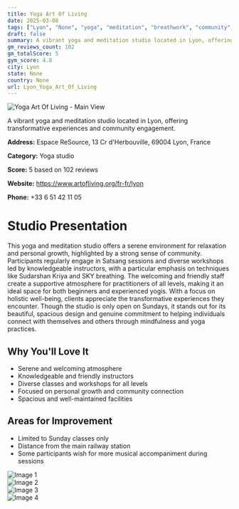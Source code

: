 ```yaml
---
title: Yoga Art Of Living
date: 2025-03-08
tags: ["Lyon", "None", "yoga", "meditation", "breathwork", "community", "well-being", "Lyon"]  
draft: false
summary: A vibrant yoga and meditation studio located in Lyon, offering transformative experiences and community engagement.
gm_reviews_count: 102
gm_totalScore: 5
gym_score: 4.8
city: Lyon
state: None
country: None
url: Lyon_Yoga_Art_Of_Living
---
```


<div className="aspect-[16/9] relative my-8">
  <img 
    src="https://lh5.googleusercontent.com/p/AF1QipMh1SQoQhDxpZSdTwAH8UvkA6G-hs-EtXltQO4c=w1920-h1080-k-no"
    alt="Yoga Art Of Living - Main View"
    className="object-cover absolute inset-0 w-full h-full rounded-lg"
  />
</div>

A vibrant yoga and meditation studio located in Lyon, offering transformative experiences and community engagement.

**Address:** Espace ReSource, 13 Cr d'Herbouville, 69004 Lyon, France

**Category:** Yoga studio

**Score:** 5 based on 102 reviews

**Website:** https://www.artofliving.org/fr-fr/lyon

**Phone:** +33 6 51 42 11 05

# Studio Presentation

This yoga and meditation studio offers a serene environment for relaxation and personal growth, highlighted by a strong sense of community. Participants regularly engage in Satsang sessions and diverse workshops led by knowledgeable instructors, with a particular emphasis on techniques like Sudarshan Kriya and SKY breathing. The welcoming and friendly staff create a supportive atmosphere for practitioners of all levels, making it an ideal space for both beginners and experienced yogis. With a focus on holistic well-being, clients appreciate the transformative experiences they encounter. Though the studio is only open on Sundays, it stands out for its beautiful, spacious design and genuine commitment to helping individuals connect with themselves and others through mindfulness and yoga practices.

## Why You'll Love It

- Serene and welcoming atmosphere
- Knowledgeable and friendly instructors
- Diverse classes and workshops for all levels
- Focused on personal growth and community connection
- Spacious and well-maintained facilities

## Areas for Improvement

- Limited to Sunday classes only
- Distance from the main railway station
- Some participants wish for more musical accompaniment during sessions

<div className="grid grid-cols-1 xl:grid-cols-2 gap-4 my-8">
<div className="aspect-[4/3] relative"><img src="https://lh5.googleusercontent.com/p/AF1QipMrgAlSGeRCmNgJtKg8jVXyK9-iV_lcOpBwmFqV=w1920-h1080-k-no" alt="Image 1" className="object-cover absolute inset-0 w-full h-full rounded-lg" /></div>
<div className="aspect-[4/3] relative"><img src="https://lh5.googleusercontent.com/p/AF1QipMPha04SNmNYc4E8_JyY6RunWnR81ZvARX_eXv9=w1920-h1080-k-no" alt="Image 2" className="object-cover absolute inset-0 w-full h-full rounded-lg" /></div>
<div className="aspect-[4/3] relative"><img src="https://lh5.googleusercontent.com/p/AF1QipOImAWzQBPAc33LAwzdI7HV2ORne5ABTOJlYGWO=w1920-h1080-k-no" alt="Image 3" className="object-cover absolute inset-0 w-full h-full rounded-lg" /></div>
<div className="aspect-[4/3] relative"><img src="https://lh5.googleusercontent.com/p/AF1QipNg17QRG7VA8zPCMptJ8hyFjmcWBhorR1kLonqP=w1920-h1080-k-no" alt="Image 4" className="object-cover absolute inset-0 w-full h-full rounded-lg" /></div>
</div>